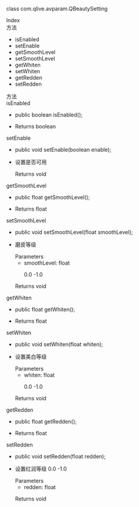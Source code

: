 <link rel="stylesheet" type="text/css" href="https://docs.qnsdk.com/styles/doc-v4-api.css" />
<div class="rtc-doc rtc-doc-page" id="rtc-doc">
<section class="rtc-doc-panel rtc-doc-describe rtc-doc-note">
                <p>class com.qlive.avparam.QBeautySetting</p>
                <p></p>
</section>
            <div class="rtc-doc-page-wrap">Index</div>
<section class="rtc-doc-panel">
        <div class="rtc-doc-page-title">方法</div>
        <ul class="rtc-doc-catalogue">
                <li><a onClick='document.location.replace(`${document.location.protocol}//${document.location.host}${document.location.pathname}${document.location.search}#isEnabled`)'>isEnabled</a></li>
                <li><a onClick='document.location.replace(`${document.location.protocol}//${document.location.host}${document.location.pathname}${document.location.search}#setEnable`)'>setEnable</a></li>
                <li><a onClick='document.location.replace(`${document.location.protocol}//${document.location.host}${document.location.pathname}${document.location.search}#getSmoothLevel`)'>getSmoothLevel</a></li>
                <li><a onClick='document.location.replace(`${document.location.protocol}//${document.location.host}${document.location.pathname}${document.location.search}#setSmoothLevel`)'>setSmoothLevel</a></li>
                <li><a onClick='document.location.replace(`${document.location.protocol}//${document.location.host}${document.location.pathname}${document.location.search}#getWhiten`)'>getWhiten</a></li>
                <li><a onClick='document.location.replace(`${document.location.protocol}//${document.location.host}${document.location.pathname}${document.location.search}#setWhiten`)'>setWhiten</a></li>
                <li><a onClick='document.location.replace(`${document.location.protocol}//${document.location.host}${document.location.pathname}${document.location.search}#getRedden`)'>getRedden</a></li>
                <li><a onClick='document.location.replace(`${document.location.protocol}//${document.location.host}${document.location.pathname}${document.location.search}#setRedden`)'>setRedden</a></li>
        </ul>
</section>
<div class="rtc-doc-page-wrap">方法</div>
<section class="rtc-doc-panel">
<div class="rtc-doc-page-title rtc-doc-antor" id="isEnabled">isEnabled</div>
<ul class="rtc-doc-page-container">
        <li class="rtc-doc-sign-signature">
public boolean isEnabled();</li>
    </li>
<li class="rtc-doc-page-description">
    <div class="rtc-doc-desc-wrap">
        <p></p>
    </div>
    <div class="rtc-doc-returns-title">Returns <span>boolean</span></div>
</li>
</ul>
</section>
<section class="rtc-doc-panel">
<div class="rtc-doc-page-title rtc-doc-antor" id="setEnable">setEnable</div>
<ul class="rtc-doc-page-container">
        <li class="rtc-doc-sign-signature">
public void setEnable(boolean enable);</li>
    </li>
<li class="rtc-doc-page-description">
    <div class="rtc-doc-desc-wrap">
        <p>设置是否可用</p>
    </div>
    <div class="rtc-doc-returns-title">Returns <span>void</span></div>
</li>
</ul>
</section>
<section class="rtc-doc-panel">
<div class="rtc-doc-page-title rtc-doc-antor" id="getSmoothLevel">getSmoothLevel</div>
<ul class="rtc-doc-page-container">
        <li class="rtc-doc-sign-signature">
public float getSmoothLevel();</li>
    </li>
<li class="rtc-doc-page-description">
    <div class="rtc-doc-desc-wrap">
        <p></p>
    </div>
    <div class="rtc-doc-returns-title">Returns <span>float</span></div>
</li>
</ul>
</section>
<section class="rtc-doc-panel">
<div class="rtc-doc-page-title rtc-doc-antor" id="setSmoothLevel">setSmoothLevel</div>
<ul class="rtc-doc-page-container">
        <li class="rtc-doc-sign-signature">
public void setSmoothLevel(float smoothLevel);</li>
    </li>
<li class="rtc-doc-page-description">
    <div class="rtc-doc-desc-wrap">
        <p>磨皮等级</p>
    </div>
<div class="rtc-doc-parameters-title">Parameters</div>
<ul class="rtc-doc-parameters">
    <li>
        <div>
            smoothLevel: float
        </div>
                <p>0.0 -1.0</p>
    </li>
</ul>
    <div class="rtc-doc-returns-title">Returns <span>void</span></div>
</li>
</ul>
</section>
<section class="rtc-doc-panel">
<div class="rtc-doc-page-title rtc-doc-antor" id="getWhiten">getWhiten</div>
<ul class="rtc-doc-page-container">
        <li class="rtc-doc-sign-signature">
public float getWhiten();</li>
    </li>
<li class="rtc-doc-page-description">
    <div class="rtc-doc-desc-wrap">
        <p></p>
    </div>
    <div class="rtc-doc-returns-title">Returns <span>float</span></div>
</li>
</ul>
</section>
<section class="rtc-doc-panel">
<div class="rtc-doc-page-title rtc-doc-antor" id="setWhiten">setWhiten</div>
<ul class="rtc-doc-page-container">
        <li class="rtc-doc-sign-signature">
public void setWhiten(float whiten);</li>
    </li>
<li class="rtc-doc-page-description">
    <div class="rtc-doc-desc-wrap">
        <p>设置美白等级</p>
    </div>
<div class="rtc-doc-parameters-title">Parameters</div>
<ul class="rtc-doc-parameters">
    <li>
        <div>
            whiten: float
        </div>
                <p>0.0 -1.0</p>
    </li>
</ul>
    <div class="rtc-doc-returns-title">Returns <span>void</span></div>
</li>
</ul>
</section>
<section class="rtc-doc-panel">
<div class="rtc-doc-page-title rtc-doc-antor" id="getRedden">getRedden</div>
<ul class="rtc-doc-page-container">
        <li class="rtc-doc-sign-signature">
public float getRedden();</li>
    </li>
<li class="rtc-doc-page-description">
    <div class="rtc-doc-desc-wrap">
        <p></p>
    </div>
    <div class="rtc-doc-returns-title">Returns <span>float</span></div>
</li>
</ul>
</section>
<section class="rtc-doc-panel">
<div class="rtc-doc-page-title rtc-doc-antor" id="setRedden">setRedden</div>
<ul class="rtc-doc-page-container">
        <li class="rtc-doc-sign-signature">
public void setRedden(float redden);</li>
    </li>
<li class="rtc-doc-page-description">
    <div class="rtc-doc-desc-wrap">
        <p>设置红润等级  0.0 -1.0</p>
    </div>
<div class="rtc-doc-parameters-title">Parameters</div>
<ul class="rtc-doc-parameters">
    <li>
        <div>
            redden: float
        </div>
                <p></p>
    </li>
</ul>
    <div class="rtc-doc-returns-title">Returns <span>void</span></div>
</li>
</ul>
</section>
</div>



